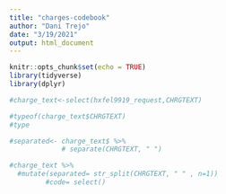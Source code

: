 ```yaml
---
title: "charges-codebook"
author: "Dani Trejo"
date: "3/19/2021"
output: html_document
---
```


```r
knitr::opts_chunk$set(echo = TRUE)
library(tidyverse)
library(dplyr)
```

```r
#charge_text<-select(hxfel9919_request,CHRGTEXT)

#typeof(charge_text$CHRGTEXT)
#type

#separated<- charge_text$ %>% 
             # separate(CHRGTEXT, " ")

#charge_text %>% 
  #mutate(separated= str_split(CHRGTEXT, " " , n=1))
         #code= select()
```

